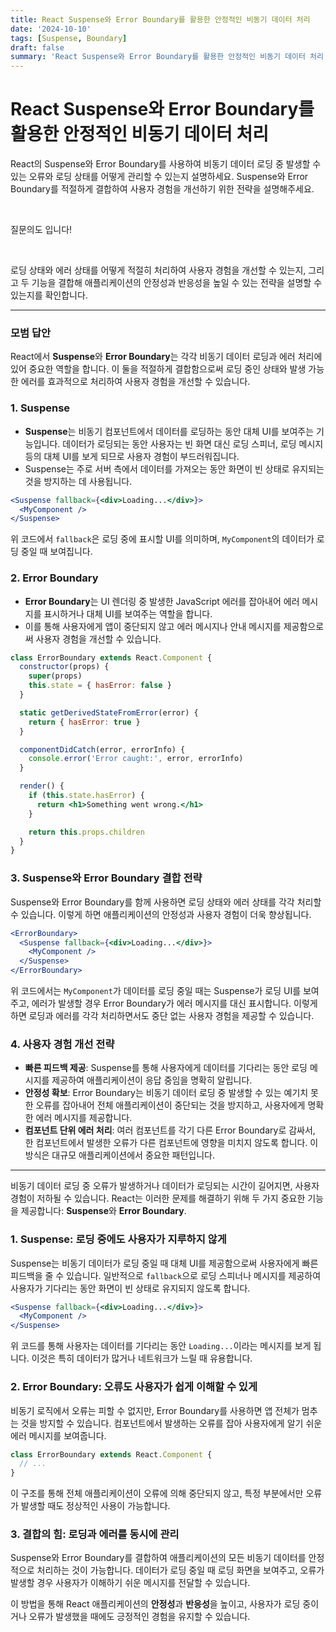 ```yaml
---
title: React Suspense와 Error Boundary를 활용한 안정적인 비동기 데이터 처리
date: '2024-10-10'
tags: [Suspense, Boundary]
draft: false
summary: 'React Suspense와 Error Boundary를 활용한 안정적인 비동기 데이터 처리'
---
```


# React Suspense와 Error Boundary를 활용한 안정적인 비동기 데이터 처리

React의 Suspense와 Error Boundary를 사용하여 비동기 데이터 로딩 중 발생할 수 있는 오류와 로딩 상태를 어떻게 관리할 수 있는지 설명하세요. Suspense와 Error Boundary를 적절하게 결합하여 사용자 경험을 개선하기 위한 전략을 설명해주세요.

​

질문의도 입니다!

​

로딩 상태와 에러 상태를 어떻게 적절히 처리하여 사용자 경험을 개선할 수 있는지, 그리고 두 기능을 결합해 애플리케이션의 안정성과 반응성을 높일 수 있는 전략을 설명할 수 있는지를 확인합니다.

---

### 모범 답안

React에서 **Suspense**와 **Error Boundary**는 각각 비동기 데이터 로딩과 에러 처리에 있어 중요한 역할을 합니다. 이 둘을 적절하게 결합함으로써 로딩 중인 상태와 발생 가능한 에러를 효과적으로 처리하여 사용자 경험을 개선할 수 있습니다.

### 1. **Suspense**

- **Suspense**는 비동기 컴포넌트에서 데이터를 로딩하는 동안 대체 UI를 보여주는 기능입니다. 데이터가 로딩되는 동안 사용자는 빈 화면 대신 로딩 스피너, 로딩 메시지 등의 대체 UI를 보게 되므로 사용자 경험이 부드러워집니다.
- Suspense는 주로 서버 측에서 데이터를 가져오는 동안 화면이 빈 상태로 유지되는 것을 방지하는 데 사용됩니다.

```jsx
<Suspense fallback={<div>Loading...</div>}>
  <MyComponent />
</Suspense>
```

위 코드에서 `fallback`은 로딩 중에 표시할 UI를 의미하며, `MyComponent`의 데이터가 로딩 중일 때 보여집니다.

### 2. **Error Boundary**

- **Error Boundary**는 UI 렌더링 중 발생한 JavaScript 에러를 잡아내어 에러 메시지를 표시하거나 대체 UI를 보여주는 역할을 합니다.
- 이를 통해 사용자에게 앱이 중단되지 않고 에러 메시지나 안내 메시지를 제공함으로써 사용자 경험을 개선할 수 있습니다.

```jsx
class ErrorBoundary extends React.Component {
  constructor(props) {
    super(props)
    this.state = { hasError: false }
  }

  static getDerivedStateFromError(error) {
    return { hasError: true }
  }

  componentDidCatch(error, errorInfo) {
    console.error('Error caught:', error, errorInfo)
  }

  render() {
    if (this.state.hasError) {
      return <h1>Something went wrong.</h1>
    }

    return this.props.children
  }
}
```

### 3. **Suspense와 Error Boundary 결합 전략**

Suspense와 Error Boundary를 함께 사용하면 로딩 상태와 에러 상태를 각각 처리할 수 있습니다. 이렇게 하면 애플리케이션의 안정성과 사용자 경험이 더욱 향상됩니다.

```jsx
<ErrorBoundary>
  <Suspense fallback={<div>Loading...</div>}>
    <MyComponent />
  </Suspense>
</ErrorBoundary>
```

위 코드에서는 `MyComponent`가 데이터를 로딩 중일 때는 Suspense가 로딩 UI를 보여주고, 에러가 발생할 경우 Error Boundary가 에러 메시지를 대신 표시합니다. 이렇게 하면 로딩과 에러를 각각 처리하면서도 중단 없는 사용자 경험을 제공할 수 있습니다.

### 4. **사용자 경험 개선 전략**

- **빠른 피드백 제공**: Suspense를 통해 사용자에게 데이터를 기다리는 동안 로딩 메시지를 제공하여 애플리케이션이 응답 중임을 명확히 알립니다.
- **안정성 확보**: Error Boundary는 비동기 데이터 로딩 중 발생할 수 있는 예기치 못한 오류를 잡아내어 전체 애플리케이션이 중단되는 것을 방지하고, 사용자에게 명확한 에러 메시지를 제공합니다.
- **컴포넌트 단위 에러 처리**: 여러 컴포넌트를 각기 다른 Error Boundary로 감싸서, 한 컴포넌트에서 발생한 오류가 다른 컴포넌트에 영향을 미치지 않도록 합니다. 이 방식은 대규모 애플리케이션에서 중요한 패턴입니다.

---

비동기 데이터 로딩 중 오류가 발생하거나 데이터가 로딩되는 시간이 길어지면, 사용자 경험이 저하될 수 있습니다. React는 이러한 문제를 해결하기 위해 두 가지 중요한 기능을 제공합니다: **Suspense**와 **Error Boundary**.

### 1. Suspense: 로딩 중에도 사용자가 지루하지 않게

Suspense는 비동기 데이터가 로딩 중일 때 대체 UI를 제공함으로써 사용자에게 빠른 피드백을 줄 수 있습니다. 일반적으로 `fallback`으로 로딩 스피너나 메시지를 제공하여 사용자가 기다리는 동안 화면이 빈 상태로 유지되지 않도록 합니다.

```jsx
<Suspense fallback={<div>Loading...</div>}>
  <MyComponent />
</Suspense>
```

위 코드를 통해 사용자는 데이터를 기다리는 동안 `Loading...`이라는 메시지를 보게 됩니다. 이것은 특히 데이터가 많거나 네트워크가 느릴 때 유용합니다.

### 2. Error Boundary: 오류도 사용자가 쉽게 이해할 수 있게

비동기 로직에서 오류는 피할 수 없지만, Error Boundary를 사용하면 앱 전체가 멈추는 것을 방지할 수 있습니다. 컴포넌트에서 발생하는 오류를 잡아 사용자에게 알기 쉬운 에러 메시지를 보여줍니다.

```jsx
class ErrorBoundary extends React.Component {
  // ...
}
```

이 구조를 통해 전체 애플리케이션이 오류에 의해 중단되지 않고, 특정 부분에서만 오류가 발생할 때도 정상적인 사용이 가능합니다.

### 3. 결합의 힘: 로딩과 에러를 동시에 관리

Suspense와 Error Boundary를 결합하여 애플리케이션의 모든 비동기 데이터를 안정적으로 처리하는 것이 가능합니다. 데이터가 로딩 중일 때 로딩 화면을 보여주고, 오류가 발생할 경우 사용자가 이해하기 쉬운 메시지를 전달할 수 있습니다.

이 방법을 통해 React 애플리케이션의 **안정성**과 **반응성**을 높이고, 사용자가 로딩 중이거나 오류가 발생했을 때에도 긍정적인 경험을 유지할 수 있습니다.
